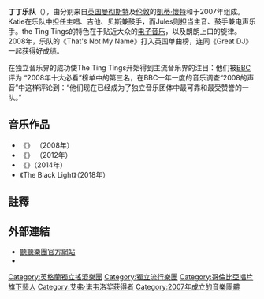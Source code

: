 {{noteTA
|T=zh-cn:丁丁乐队; zh-tw:聽聽樂團;
|G1=Show
|1=zh-cn:丁丁乐队; zh-tw:聽聽樂團;
}}
{{Infobox musical artist
| Name                = 聽聽樂團<br />The Ting Tings
| Img                 = Ting_Tings_Toronto.jpg
| Img_capt            = 
| Landscape           = yes
| Background          = group_or_band
| Origin              = {{ENG}}[[大曼徹斯特郡|大曼徹斯特郡]]
| Genre               =  [[另類舞曲|另類舞曲]]、[[独立流行|独立流行]]、[[後龐克復興|後龐克復興]]<ref name="autogenerated1">{{cite web |last=Mason |first=Stewart |url=http://www.allmusic.com/artist/the-ting-tings-p1020344 |title=The Ting Tings Overview |publisher=allmusic |date= |accessdate=2009-07-07 |archive-date=2012-03-20 |archive-url=https://web.archive.org/web/20120320140459/http://www.allmusic.com/artist/the-ting-tings-p1020344/ |dead-url=no }}</ref>
| Years_active        = 2004年–
| Label               = [[新力音樂|新力音樂]]/[[哥倫比亞唱片|哥倫比亞唱片]]/Red Ink
| Associated_acts     = TKO, Babakoto, Mojo Pin, Dear Eskiimo
| URL                 = {{Official website}}
| Current_members     = [[凱蒂·懷特|凱蒂·懷特]]<br />Jules De Martino
| Past_members        = 
}}

'''丁丁乐队'''（{{lang-en|The Ting Tings}}），由分别来自[[英国|英国]][[曼彻斯特|曼彻斯特]]及[[伦敦|伦敦]]的[[凱蒂·懷特|凱蒂·懷特]]和{{tsl|en|Jules De Martino||朱尔斯·德·马蒂诺}}于2007年组成。Katie在乐队中担任主唱、吉他、贝斯兼鼓手，而Jules则担当主音、鼓手兼电声乐手。the Ting Tings的特色在于贴近大众的[[电子音乐|电子音乐]]，以及朗朗上口的旋律。2008年，乐队的《That's Not My Name》打入英国单曲榜，连同《Great DJ》一起获得好成绩。

在独立音乐界的成功使The Ting Tings开始得到主流音乐界的注目：他们被[[BBC|BBC]]评为 “2008年十大必看”榜单中的第三名，在BBC一年一度的音乐调查“2008的声音”中这样评论到：“他们现在已经成为了独立音乐团体中最可靠和最受赞誉的一队。”

== 音乐作品 ==
* 《{{tsl|en|We Started Nothing||We Started Nothing}}》 （2008年）
* 《{{tsl|en|Sounds from Nowheresville||Sounds from Nowheresville}}》 （2012年）
* 《{{tsl|en|Super Critical||Super Critical}}》（2014年）
* 《The Black Light》（2018年）

== 註釋 ==
{{reflist}}

== 外部連結 ==
{{Commons category}}
* [http://www.thetingtings.com 聽聽樂團官方網站]{{Wayback|url=http://www.thetingtings.com/ |date=20110511180114 }}
* {{IMDb name|id=3000654|name=The Ting Tings}}

{{Authority control}}
{{DEFAULTSORT:Ting Tings}}
[[Category:英格蘭獨立搖滾樂團|Category:英格蘭獨立搖滾樂團]]
[[Category:獨立流行樂團|Category:獨立流行樂團]]
[[Category:哥倫比亞唱片旗下藝人|Category:哥倫比亞唱片旗下藝人]]
[[Category:艾弗·诺韦洛奖获得者|Category:艾弗·诺韦洛奖获得者]]
[[Category:2007年成立的音樂團體|Category:2007年成立的音樂團體]]
{{樂團小作品}}